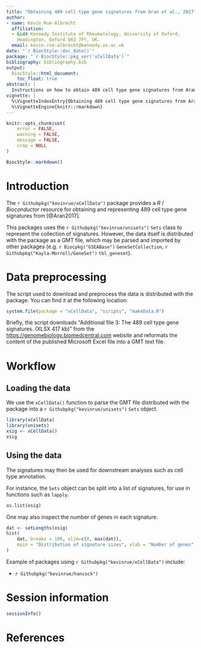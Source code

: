 ```yaml
---
title: "Obtaining 489 cell type gene signatures from Aran et al., 2017"
author:
- name: Kevin Rue-Albrecht
  affiliation: 
  - &id4 Kennedy Institute of Rheumatology, University of Oxford,
    Headington, Oxford OX3 7FY, UK.
  email: kevin.rue-albrecht@kennedy.ox.ac.uk
date: "`r BiocStyle::doc_date()`"
package: "`r BiocStyle::pkg_ver('xCellData')`"
bibliography: bibliography.bib
output: 
  BiocStyle::html_document:
    toc_float: true
abstract: |
  Instructions on how to obtain 489 cell type gene signatures from Aran et al., 2017.
vignette: |
  %\VignetteIndexEntry{Obtaining 489 cell type gene signatures from Aran et al., 2017}
  %\VignetteEngine{knitr::rmarkdown}
---
```


```r
knitr::opts_chunk$set(
    error = FALSE,
    warning = FALSE,
    message = FALSE,
    crop = NULL
)
```

```r
BiocStyle::markdown()
```

# Introduction 

The `r Githubpkg("kevinrue/xCellData")` package provides a _R_ /
_Bioconductor_ resource for obtaining and representing 489 cell type gene signatures from [@Aran2017].

This packages uses the `r Githubpkg("kevinrue/unisets")` `Sets` class to represent the collection of signatures.
However, the data itself is distributed with the package as a GMT file, which may be parsed and imported by other packages (e.g. `r Biocpkg("GSEABase")` `GeneSetCollection`, `r Githubpkg("Kayla-Morrell/GeneSet")` `tbl_geneset`).

# Data preprocessing

The script used to download and preprocess the data is distributed with the package.
You can find it at the following location:

```r
system.file(package = "xCellData", "scripts", "makeData.R")
```

Briefly, the script downloads "Additional file 3: The 489 cell type gene signatures. (XLSX 417 kb)" from the [https://genomebiology.biomedcentral.com][genomebiology_aran_add3] website and reformats the content of the published Microsoft Excel file into a GMT text file.

# Workflow

## Loading the data

We use the `xCellData()` function to parse the GMT file distributed with the package into a `r Githubpkg("kevinrue/unisets")` `Sets` object.

```r
library(xCellData)
library(unisets)
xsig <- xCellData()
xsig
```

## Using the data

The signatures may then be used for downstream analyses such as cell type annotation.

For instance, the `Sets` object can be split into a list of signatures, for use in functions such as `lapply`.

```r
as.list(xsig)
```

One may also inspect the number of genes in each signature.

```r
dat <- setLengths(xsig)
hist(
    dat, breaks = 100, xlim=c(0, max(dat)),
    main = "Distribution of signature sizes", xlab = "Number of genes"
)
```

Example of packages using `r Githubpkg("kevinrue/xCellData")` include:

- `r Githubpkg("kevinrue/hancock")`

# Session information

```r
sessionInfo()
```

[genomebiology_aran_add3]: https://genomebiology.biomedcentral.com/articles/10.1186/s13059-017-1349-1#MOESM3

# References
